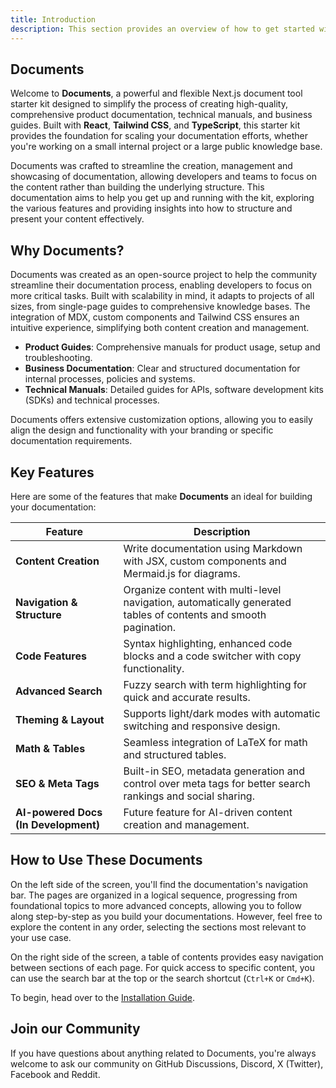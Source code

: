 ```yaml
---
title: Introduction
description: This section provides an overview of how to get started with the Documents, Next.js Document Starter Kit.
---
```


## Documents

Welcome to **Documents**, a powerful and flexible Next.js document tool starter kit designed to simplify the process of creating high-quality, comprehensive product documentation, technical manuals, and business guides. Built with **React**, **Tailwind CSS**, and **TypeScript**, this starter kit provides the foundation for scaling your documentation efforts, whether you're working on a small internal project or a large public knowledge base.

Documents was crafted to streamline the creation, management and showcasing of documentation, allowing developers and teams to focus on the content rather than building the underlying structure. This documentation aims to help you get up and running with the kit, exploring the various features and providing insights into how to structure and present your content effectively.

<CardGrid>
  <Card
    subtitle="Instruction"
    title="Quick Start"
    description="Get started with Documents using our quick start installation guide to get your project started."
    href="/docs/introduction/installation"
  />
  <Card
    subtitle="Support"
    title="Rubix Studios"
    description="Australia's leading branding, marketing and web development company."
    href="https://www.rubixstudios.com.au/"
    external={true}
  />
</CardGrid>

## Why Documents?

Documents was created as an open-source project to help the community streamline their documentation process, enabling developers to focus on more critical 
tasks. Built with scalability in mind, it adapts to projects of all sizes, from single-page guides to comprehensive knowledge bases. The integration of MDX, 
custom components and Tailwind CSS ensures an intuitive experience, simplifying both content creation and management. 

- **Product Guides**: Comprehensive manuals for product usage, setup and troubleshooting.
- **Business Documentation**: Clear and structured documentation for internal processes, policies and systems.
- **Technical Manuals**: Detailed guides for APIs, software development kits (SDKs) and technical processes.

Documents offers extensive customization options, allowing you to easily align the design and functionality with your branding or specific documentation 
requirements.

## Key Features

Here are some of the features that make **Documents** an ideal for building your documentation:

| Feature                              | Description                                                                                                      |
|--------------------------------------|------------------------------------------------------------------------------------------------------------------|
| **Content Creation**                 | Write documentation using Markdown with JSX, custom components and Mermaid.js for diagrams.                      |
| **Navigation & Structure**           | Organize content with multi-level navigation, automatically generated tables of contents and smooth pagination.  |
| **Code Features**                    | Syntax highlighting, enhanced code blocks and a code switcher with copy functionality.                           |
| **Advanced Search**                  | Fuzzy search with term highlighting for quick and accurate results.                                              |
| **Theming & Layout**                 | Supports light/dark modes with automatic switching and responsive design.                                        |
| **Math & Tables**                    | Seamless integration of LaTeX for math and structured tables.                                                    |
| **SEO & Meta Tags**                  | Built-in SEO, metadata generation and control over meta tags for better search rankings and social sharing.      |
| **AI-powered Docs (In Development)** | Future feature for AI-driven content creation and management.                                                    |

## How to Use These Documents

On the left side of the screen, you'll find the documentation's navigation bar. The pages are organized in a logical sequence, progressing from foundational 
topics to more advanced concepts, allowing you to follow along step-by-step as you build your documentations. However, feel free to explore the content in 
any order, selecting the sections most relevant to your use case.

On the right side of the screen, a table of contents provides easy navigation between sections of each page. For quick access to specific content, you can 
use the search bar at the top or the search shortcut (`Ctrl+K` or `Cmd+K`).

To begin, head over to the [Installation Guide](/docs/introduction/installation).

## Join our Community

If you have questions about anything related to Documents, you're always welcome to ask our community on GitHub Discussions, Discord, X (Twitter), Facebook 
and Reddit.